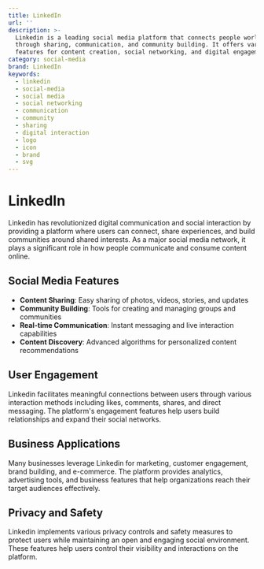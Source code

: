 ```yaml
---
title: LinkedIn
url: ''
description: >-
  Linkedin is a leading social media platform that connects people worldwide
  through sharing, communication, and community building. It offers various
  features for content creation, social networking, and digital engagement.
category: social-media
brand: LinkedIn
keywords:
  - linkedin
  - social-media
  - social media
  - social networking
  - communication
  - community
  - sharing
  - digital interaction
  - logo
  - icon
  - brand
  - svg
---
```


# LinkedIn

Linkedin has revolutionized digital communication and social interaction by providing a platform where users can connect, share experiences, and build communities around shared interests. As a major social media network, it plays a significant role in how people communicate and consume content online.

## Social Media Features

- **Content Sharing**: Easy sharing of photos, videos, stories, and updates
- **Community Building**: Tools for creating and managing groups and communities
- **Real-time Communication**: Instant messaging and live interaction capabilities
- **Content Discovery**: Advanced algorithms for personalized content recommendations

## User Engagement

Linkedin facilitates meaningful connections between users through various interaction methods including likes, comments, shares, and direct messaging. The platform's engagement features help users build relationships and expand their social networks.

## Business Applications

Many businesses leverage Linkedin for marketing, customer engagement, brand building, and e-commerce. The platform provides analytics, advertising tools, and business features that help organizations reach their target audiences effectively.

## Privacy and Safety

Linkedin implements various privacy controls and safety measures to protect users while maintaining an open and engaging social environment. These features help users control their visibility and interactions on the platform.
